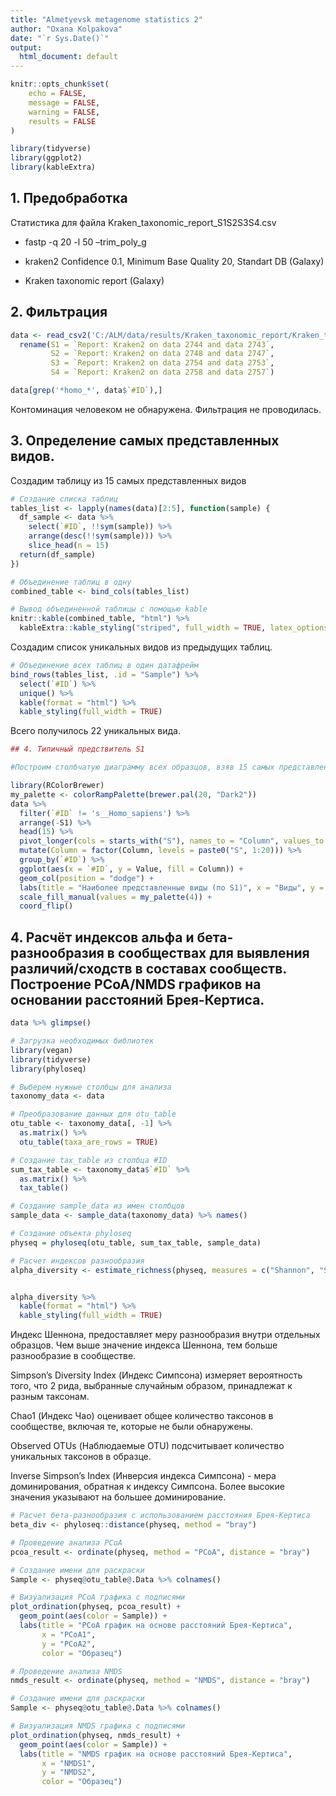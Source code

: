 ```yaml
---
title: "Almetyevsk metagenome statistics 2"
author: "Oxana Kolpakova"
date: "`r Sys.Date()`"
output:
  html_document: default
---
```


```r
knitr::opts_chunk$set(
	echo = FALSE,
	message = FALSE,
	warning = FALSE,
	results = FALSE
)
```

```r
library(tidyverse)
library(ggplot2)
library(kableExtra)
```

## 1. Предобработка

Статистика для файла Kraken_taxonomic_report_S1S2S3S4.csv

- fastp -q 20 -l 50  --trim_poly_g

- kraken2 Confidence 0.1, Minimum Base Quality 20, Standart DB (Galaxy) 

- Kraken taxonomic report (Galaxy)


## 2. Фильтрация

```r
data <- read_csv2('C:/ALM/data/results/Kraken_taxonomic_report/Kraken_taxonomic_report_S1S2S3S4.csv') %>% 
  rename(S1 = `Report: Kraken2 on data 2744 and data 2743`,
         S2 = `Report: Kraken2 on data 2748 and data 2747`,
         S3 = `Report: Kraken2 on data 2754 and data 2753`,
         S4 = `Report: Kraken2 on data 2758 and data 2757`)
```



```r
data[grep('*homo_*', data$`#ID`),]
```
Контоминация человеком не обнаружена. Фильтрация не проводилась.

## 3. Определение самых представленных видов.

Создадим таблицу из 15 самых представленных видов

```r
# Создание списка таблиц
tables_list <- lapply(names(data)[2:5], function(sample) {
  df_sample <- data %>%
    select(`#ID`, !!sym(sample)) %>%
    arrange(desc(!!sym(sample))) %>%
    slice_head(n = 15)
  return(df_sample)
})

# Объединение таблиц в одну
combined_table <- bind_cols(tables_list)

# Вывод объединенной таблицы с помощью kable
knitr::kable(combined_table, "html") %>%
  kableExtra::kable_styling("striped", full_width = TRUE, latex_options = "scale_down", font_size = 10)

```

Создадим список уникальных видов из предыдущих таблиц.
```r
# Объединение всех таблиц в один датафрейм
bind_rows(tables_list, .id = "Sample") %>% 
  select(`#ID`) %>% 
  unique() %>% 
  kable(format = "html") %>%
  kable_styling(full_width = TRUE)
```

Всего получилось 22 уникальных вида.


```r
## 4. Типичный предствитель S1

#Построим столбчатую диаграмму всех образцов, взяв 15 самых представленных видов в S1 #(типичный представитель), построим диаграмму для всех образцов. Исключен Homo_sapiens.
```

```r
library(RColorBrewer)
my_palette <- colorRampPalette(brewer.pal(20, "Dark2"))
data %>% 
  filter(`#ID` != 's__Homo_sapiens') %>% 
  arrange(-S1) %>% 
  head(15) %>%
  pivot_longer(cols = starts_with("S"), names_to = "Column", values_to = "Value") %>% 
  mutate(Column = factor(Column, levels = paste0("S", 1:20))) %>%  
  group_by(`#ID`) %>% 
  ggplot(aes(x = `#ID`, y = Value, fill = Column)) +
  geom_col(position = "dodge") +
  labs(title = "Наиболее представленные виды (по S1)", x = "Виды", y = "Количество", fill = "Sample") +
  scale_fill_manual(values = my_palette(4)) +
  coord_flip() 
```



## 4. Расчёт индексов альфа и бета-разнообразия в сообществах для выявления различий/сходств в составах сообществ. Построение PCoA/NMDS графиков на основании расстояний Брея-Кертиса.
```r
data %>% glimpse()
```

```r
# Загрузка необходимых библиотек
library(vegan)
library(tidyverse)
library(phyloseq)

# Выберем нужные столбцы для анализа
taxonomy_data <- data

# Преобразование данных для otu_table
otu_table <- taxonomy_data[, -1] %>% 
  as.matrix() %>% 
  otu_table(taxa_are_rows = TRUE)

# Создание tax_table из столбца #ID
sum_tax_table <- taxonomy_data$`#ID` %>% 
  as.matrix() %>% 
  tax_table()

# Создание sample_data из имен столбцов
sample_data <- sample_data(taxonomy_data) %>% names()

# Создание объекта phyloseq
physeq = phyloseq(otu_table, sum_tax_table, sample_data)

```


```r
# Расчет индексов разнообразия
alpha_diversity <- estimate_richness(physeq, measures = c("Shannon", "Simpson", "Chao1", "Observed", "InvSimpson"))


alpha_diversity %>% 
  kable(format = "html") %>%
  kable_styling(full_width = TRUE)
```

Индекс Шеннона, предоставляет меру разнообразия внутри отдельных образцов. Чем выше значение индекса Шеннона, тем больше разнообразие в сообществе.

Simpson's Diversity Index (Индекс Симпсона) измеряет вероятность того, что 2 рида, выбранные случайным образом, принадлежат к разным таксонам.

Chao1 (Индекс Чао) оценивает общее количество таксонов в сообществе, включая те, которые не были обнаружены.

Observed OTUs (Наблюдаемые OTU) подсчитывает количество уникальных таксонов в образце.

Inverse Simpson's Index (Инверсия индекса Симпсона) - мера доминирования, обратная к индексу Симпсона. Более высокие значения указывают на большее доминирование.


```r
# Расчет бета-разнообразия с использованием расстояния Брея-Кертиса
beta_div <- phyloseq::distance(physeq, method = "bray")

# Проведение анализа PCoA
pcoa_result <- ordinate(physeq, method = "PCoA", distance = "bray")

# Создание имени для раскраски
Sample <- physeq@otu_table@.Data %>% colnames()

# Визуализация PCoA графика с подписями
plot_ordination(physeq, pcoa_result) +
  geom_point(aes(color = Sample)) +
  labs(title = "PCoA график на основе расстояний Брея-Кертиса",
       x = "PCoA1",
       y = "PCoA2",
       color = "Образец")
```
```r
# Проведение анализа NMDS
nmds_result <- ordinate(physeq, method = "NMDS", distance = "bray")

# Создание имени для раскраски
Sample <- physeq@otu_table@.Data %>% colnames()

# Визуализация NMDS графика с подписями
plot_ordination(physeq, nmds_result) +
  geom_point(aes(color = Sample)) +
  labs(title = "NMDS график на основе расстояний Брея-Кертиса",
       x = "NMDS1",
       y = "NMDS2",
       color = "Образец")
```



